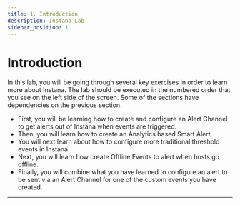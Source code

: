 ```yaml
---
title: 1. Introduction
description: Instana Lab
sidebar_position: 1
---
```


# Introduction

In this lab, you will be going through several
key exercises in order to learn more about Instana. The lab should be executed
in the numbered order that you see on the left side of the screen. Some of the
sections have dependencies on the previous section.

- First, you will be learning how to create and configure an Alert Channel to
  get alerts out of Instana when events are triggered.
- Then, you will learn how to create an Analytics based Smart Alert.
- You will next learn about how to configure more traditional threshold events
  in Instana.
- Next, you will learn how create Offline Events to alert when hosts go offline.
- Finally, you will combine what you have learned to configure an alert to be
  sent via an Alert Channel for one of the custom events you have created.

---
